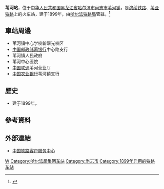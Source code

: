 {{Infobox China railway station 
|车站名称 = 苇河站
|图片 = 
|图片介绍 = 
|其他名称 = 苇沙河站
|车站拼音 = Weihe
|英文名称 = Weihe Railway Station
|车站代码 = 
|电报码 = WHB
|拼音码 = WHE
|车站位置 = [[黑龙江省|黑龙江省]][[哈尔滨市|哈尔滨市]][[尚志市|尚志市]][[苇河镇|苇河镇]]
|归属 = [[哈尔滨铁路局|哈尔滨铁路局]]
|线路 = [[滨绥铁路|滨绥铁路]]、[[苇亚铁路|苇亚铁路]]
|车站等级 = [[三等站_(中铁)|三等站]]
|月台数目 = 
|股道数目 = 
}}
'''苇河站'''，位于[[中华人民共和国|中华人民共和国]][[黑龙江省|黑龙江省]][[哈尔滨市|哈尔滨市]][[尚志市|尚志市]][[苇河镇|苇河镇]]，是[[滨绥铁路|滨绥铁路]]、[[苇亚铁路|苇亚铁路]]上的火车站，建于1899年，由[[哈尔滨铁路局|哈尔滨铁路局]]管辖。<ref>{{Cite web |url=http://search.huochepiao.com/huochezhan/jieshao/709.htm |title=苇河火车站介绍 |access-date=2018-02-03 |archive-date=2018-02-03 |archive-url=https://web.archive.org/web/20180203181025/http://search.huochepiao.com/huochezhan/jieshao/709.htm |dead-url=no }}</ref>
==車站周邊==
* 苇河镇中心学校新曙光校区
* [[中国邮政储蓄银行|中国邮政储蓄银行]]中心路支行
* 苇河镇人民政府
* 苇河中心医院
* [[中国联通|中国联通]]苇河营业厅
* [[中国农业银行|中国农业银行]]苇河镇支行

==歷史==
* 建于1899年。
==參考資料==
{{reflist}}
==外部連結==
* [http://www.12306.cn/mormhweb/ 中国铁路客户服务中心] {{Wayback|url=http://www.12306.cn/mormhweb/ |date=20180205163941 }}
{{China-rail-stub}}
{{滨绥铁路}}
{{苇亚铁路}}
[[Category:哈尔滨市铁路车站|W]]
[[Category:哈尔滨局集团车站|Category:哈尔滨局集团车站]]
[[Category:尚志市|Category:尚志市]]
[[Category:1899年启用的铁路车站|Category:1899年启用的铁路车站]]
